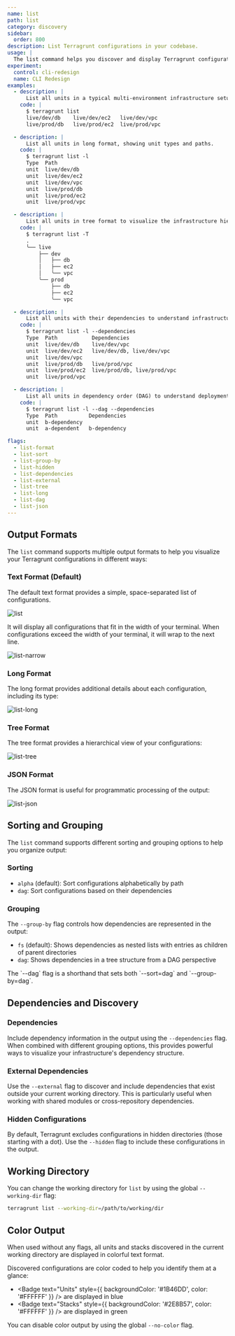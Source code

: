 ```yaml
---
name: list
path: list
category: discovery
sidebar:
  order: 800
description: List Terragrunt configurations in your codebase.
usage: |
  The list command helps you discover and display Terragrunt configurations in your codebase. It provides various output formats and options to help you understand the structure and dependencies of your Terragrunt configurations.
experiment:
  control: cli-redesign
  name: CLI Redesign
examples:
  - description: |
      List all units in a typical multi-environment infrastructure setup.
    code: |
      $ terragrunt list
      live/dev/db    live/dev/ec2   live/dev/vpc
      live/prod/db   live/prod/ec2  live/prod/vpc

  - description: |
      List all units in long format, showing unit types and paths.
    code: |
      $ terragrunt list -l
      Type  Path
      unit  live/dev/db
      unit  live/dev/ec2
      unit  live/dev/vpc
      unit  live/prod/db
      unit  live/prod/ec2
      unit  live/prod/vpc

  - description: |
      List all units in tree format to visualize the infrastructure hierarchy.
    code: |
      $ terragrunt list -T
      .
      ╰── live
          ├── dev
          │   ├── db
          │   ├── ec2
          │   ╰── vpc
          ╰── prod
              ├── db
              ├── ec2
              ╰── vpc

  - description: |
      List all units with their dependencies to understand infrastructure relationships.
    code: |
      $ terragrunt list -l --dependencies
      Type  Path           Dependencies
      unit  live/dev/db    live/dev/vpc
      unit  live/dev/ec2   live/dev/db, live/dev/vpc
      unit  live/dev/vpc
      unit  live/prod/db   live/prod/vpc
      unit  live/prod/ec2  live/prod/db, live/prod/vpc
      unit  live/prod/vpc

  - description: |
      List all units in dependency order (DAG) to understand deployment sequence.
    code: |
      $ terragrunt list -l --dag --dependencies
      Type  Path          Dependencies
      unit  b-dependency
      unit  a-dependent   b-dependency

flags:
  - list-format
  - list-sort
  - list-group-by
  - list-hidden
  - list-dependencies
  - list-external
  - list-tree
  - list-long
  - list-dag
  - list-json
---
```



## Output Formats

The `list` command supports multiple output formats to help you visualize your Terragrunt configurations in different ways:

### Text Format (Default)

The default text format provides a simple, space-separated list of configurations.

![list](../../assets/img/screenshots/list.png)

It will display all configurations that fit in the width of your terminal. When configurations exceed the width of your terminal, it will wrap to the next line.

![list-narrow](../../assets/img/screenshots/list-narrow.png)

### Long Format

The long format provides additional details about each configuration, including its type:

![list-long](../../assets/img/screenshots/list-long.png)

### Tree Format

The tree format provides a hierarchical view of your configurations:

![list-tree](../../assets/img/screenshots/list-tree.png)

### JSON Format

The JSON format is useful for programmatic processing of the output:

![list-json](../../assets/img/screenshots/list-json.png)

## Sorting and Grouping

The `list` command supports different sorting and grouping options to help you organize output:

### Sorting

- `alpha` (default): Sort configurations alphabetically by path
- `dag`: Sort configurations based on their dependencies

### Grouping

The `--group-by` flag controls how dependencies are represented in the output:

- `fs` (default): Shows dependencies as nested lists with entries as children of parent directories
- `dag`: Shows dependencies in a tree structure from a DAG perspective

<Aside type="tip">
  The `--dag` flag is a shorthand that sets both `--sort=dag` and `--group-by=dag`.
</Aside>

## Dependencies and Discovery

### Dependencies

Include dependency information in the output using the `--dependencies` flag. When combined with different grouping options, this provides powerful ways to visualize your infrastructure's dependency structure.

### External Dependencies

Use the `--external` flag to discover and include dependencies that exist outside your current working directory. This is particularly useful when working with shared modules or cross-repository dependencies.

### Hidden Configurations

By default, Terragrunt excludes configurations in hidden directories (those starting with a dot). Use the `--hidden` flag to include these configurations in the output.

## Working Directory

You can change the working directory for `list` by using the global `--working-dir` flag:

```bash
terragrunt list --working-dir=/path/to/working/dir
```

## Color Output

When used without any flags, all units and stacks discovered in the current working directory are displayed in colorful text format.

<Aside type="note" title="Color Coding">
Discovered configurations are color coded to help you identify them at a glance:

- <Badge text="Units" style={{ backgroundColor: '#1B46DD', color: '#FFFFFF' }} /> are displayed in blue
- <Badge text="Stacks" style={{ backgroundColor: '#2E8B57', color: '#FFFFFF' }} /> are displayed in green
</Aside>

You can disable color output by using the global `--no-color` flag.
